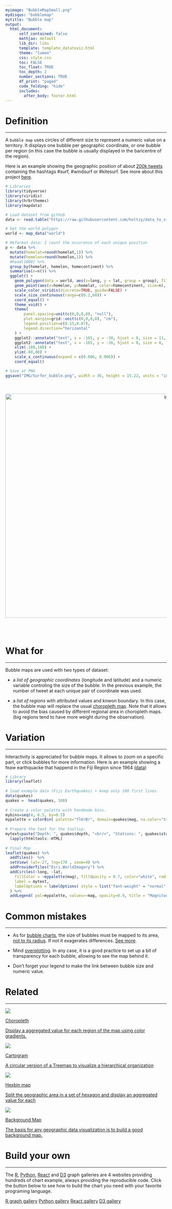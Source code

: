 ```yaml
---
myimage: "BubbleMapSmall.png"
mydisqus: "bubblemap"
mytitle: "Bubble map"
output:
  html_document:
      self_contained: false    
      mathjax: default
      lib_dir: libs
      template: template_datatoviz.html
      theme: "lumen"
      css: style.css
      toc: FALSE
      toc_float: TRUE
      toc_depth: 2
      number_sections: TRUE
      df_print: "paged"
      code_folding: "hide"
      includes: 
        after_body: footer.html
---
```



<div class="mycontent">




# Definition {#definition}
***

A `bubble map` uses circles of different size to represent a numeric value on a territory. It displays one bubble per geographic coordinate, or one bubble per region (in this case the bubble is usually displayed in the baricentre of the region).  

Here is an example showing the geographic position of about [200k tweets](https://www.data-to-viz.com/story/GPSCoordWithoutValue.html) containing the hashtags #surf, #windsurf or #kitesurf. See more about this project [here](https://www.data-to-viz.com/story/GPSCoordWithoutValue.html).


```r
# Libraries
library(tidyverse)
library(viridis)
library(hrbrthemes)
library(mapdata)

# Load dataset from github
data <- read.table("https://raw.githubusercontent.com/holtzy/data_to_viz/master/Example_dataset/17_ListGPSCoordinates.csv", sep=",", header=T)

# Get the world polygon
world <- map_data("world")

# Reformat data: I count the occurence of each unique position
p <- data %>%
  mutate(homelat=round(homelat,1)) %>%
  mutate(homelon=round(homelon,1)) %>%
  #head(1000) %>%
  group_by(homelat, homelon, homecontinent) %>%
  summarise(n=n()) %>%
  ggplot() +
    geom_polygon(data = world, aes(x=long, y = lat, group = group), fill="grey", alpha=0.1) +
    geom_point(aes(x=homelon, y=homelat, color=homecontinent, size=n), alpha=0.5) +
    scale_color_viridis(discrete=TRUE, guide=FALSE) +
    scale_size_continuous(range=c(0.2,68)) +
    coord_equal() +
    theme_void() +
    theme(
        panel.spacing=unit(c(0,0,0,0), "null"),
        plot.margin=grid::unit(c(0,0,0,0), "cm"),
        legend.position=c(0.15,0.07),
        legend.direction="horizontal"
    ) +
    ggplot2::annotate("text", x = -165, y = -30, hjust = 0, size = 11, label = paste("Where surfers live."), color = "Black") +
    ggplot2::annotate("text", x = -165, y = -36, hjust = 0, size = 8, label = paste("data-to-viz.com | 200,000 #surf tweets recovered"), color = "black", alpha = 0.5) +
    xlim(-180,180) +
    ylim(-60,80) +
    scale_x_continuous(expand = c(0.006, 0.006)) +
    coord_equal() 

# Save at PNG
ggsave("IMG/Surfer_bubble.png", width = 36, height = 15.22, units = "in", dpi = 90)

```



<br><br>
<center>
<img src="IMG/Surfer_bubble.png" alt="img" width="1000" height="700">
</center>

<br><br>



# What for
***
Bubble maps are used with two types of dataset:

- a *list of geographic coordinates* (longitude and latitude) and a numeric variable controling the size of the bubble. In the previous example, the number of tweet at each unique pair of coordinate was used.

- a *list of regions* with attributed values and knwon boundary. In this case, the bubble map will replace the usual [choropleth map](https://www.data-to-viz.com/graph/choropleth.html). Note that it allows to avoid the bias caused by different regional area in choropleth maps. (big regions tend to have more weight during the observation).






# Variation {#variation}
***

Interactivity is appreciated for bubble maps. It allows to zoom on a specific part, or click bubbles for more information. Here is an example showing a feaw earthquacke that happend in the Fiji Region since 1964 ([data](https://stat.ethz.ch/R-manual/R-devel/library/datasets/html/quakes.html))

```r
# Library
library(leaflet)
 
# load example data (Fiji Earthquakes) + keep only 100 first lines
data(quakes)
quakes =  head(quakes, 100)
 
# Create a color palette with handmade bins.
mybins=seq(4, 6.5, by=0.5)
mypalette = colorBin( palette="YlOrBr", domain=quakes$mag, na.color="transparent", bins=mybins)
 
# Prepare the text for the tooltip:
mytext=paste("Depth: ", quakes$depth, "<br/>", "Stations: ", quakes$stations, "<br/>", "Magnitude: ", quakes$mag, sep="") %>%
  lapply(htmltools::HTML)
 
# Final Map
leaflet(quakes) %>% 
  addTiles()  %>% 
  setView( lat=-27, lng=170 , zoom=4) %>%
  addProviderTiles("Esri.WorldImagery") %>%
  addCircles(~long, ~lat, 
    fillColor = ~mypalette(mag), fillOpacity = 0.7, color="white", radius=~sqrt(depth)*3000, stroke=FALSE, weight = 1,
    label = mytext,
    labelOptions = labelOptions( style = list("font-weight" = "normal", padding = "3px 8px"), textsize = "13px", direction = "auto")
  ) %>%
  addLegend( pal=mypalette, values=~mag, opacity=0.9, title = "Magnitude", position = "bottomright" )
```


# Common mistakes {#mistake}
***

- As for [bubble charts](https://www.data-to-viz.com/graph/bubble.html), the size of bubbles must be mapped to its area, [not to its radius](https://www.data-to-viz.com/caveat/radius_or_area.html). If not it exagerates differences. [See more](https://www.data-to-viz.com/caveat/radius_or_area.html).

- Mind [overplotting](https://www.data-to-viz.com/caveat/overplotting.html). In any case, it is a good practice to set up a bit of transparency for each bubble, allowing to see the map behind it.

- Don't forget your legend to make the link between bubble size and numeric value.





# Related {#related}
***

<div class="row">
  <div class="col-lg-3 col-md-6 col-sm-6">
  <a href="https://www.data-to-viz.com/graph/choropleth.html" class="btn btn-primary mybtnrelated" style="margin-bottom:4px;white-space: normal !important;">
  <img  src="https://github.com/holtzy/data_to_viz/raw/master/img/section/ChoroplethSmall.png">
  <p class="mytitlerelated">Choropleth</p>
  <p class="mytextrelated">Display a aggregated value for each region of the map using color gradients.</p>
  </a>
  </div>
  <div class="col-lg-3 col-md-6 col-sm-6">
  <a href="https://www.data-to-viz.com/graph/cartogram.html" class="btn btn-primary mybtnrelated" style="margin-bottom:4px;white-space: normal !important;">
  <img  src="https://github.com/holtzy/data_to_viz/raw/master/img/section/CartogramSmall.png">
  <p class="mytitlerelated">Cartogram</p>
  <p class="mytextrelated">A circular version of a Treemap to visualize a hierarchical organization</p>
  </a>
  </div>
  <div class="col-lg-3 col-md-6 col-sm-6">
  <a href="https://www.data-to-viz.com/graph/hexbinmap.html" class="btn btn-primary mybtnrelated" style="margin-bottom:4px;white-space: normal !important;">
  <img  src="https://github.com/holtzy/data_to_viz/raw/master/img/section/MapHexbinSmall.png">
  <p class="mytitlerelated">Hexbin map</p>
  <p class="mytextrelated">Split the geographic area in a set of hexagon and display an aggregated value for each</p>
  </a>
  </div>
  <div class="col-lg-3 col-md-6 col-sm-6">
  <a href="https://www.data-to-viz.com/graph/map.html" class="btn btn-primary mybtnrelated" style="margin-bottom:4px;white-space: normal !important;">
  <img  src="https://github.com/holtzy/data_to_viz/raw/master/img/section/MapSmall.png">
  <p class="mytitlerelated">Background Map</p>
  <p class="mytextrelated">The basis for any geographic data visualization is to build a good background map.</p>
  </a>
  </div>
</div>



# Build your own {#code}
***

The [R](https://r-graph-gallery.com/bubble-map.html), [Python](https:/python-graph-gallery.com/bubble-map/), [React](https://www.react-graph-gallery.com/bubble-map) and [D3](https://d3-graph-gallery.com/bubblemap.html) graph galleries are 4 websites providing hundreds of chart example, always providing the reproducible code. Click the button below to see how to build the chart you need with your favorite programing language.

<p>
<a href="https://r-graph-gallery.com/bubble-map.html/" class="btn btn-primary">R graph gallery</a>
<a href="https://python-graph-gallery.com/bubble-map/" class="btn btn-primary">Python gallery</a>
<a href="https://www.react-graph-gallery.com/bubble-map" class="btn btn-primary">React gallery</a>
<a href="https://d3-graph-gallery.com/bubblemap.html" class="btn btn-primary">D3 gallery</a>
</p>



</div>














